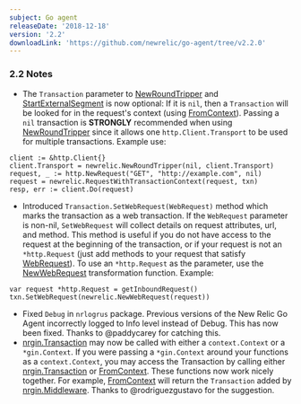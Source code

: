 ```yaml
---
subject: Go agent
releaseDate: '2018-12-18'
version: '2.2'
downloadLink: 'https://github.com/newrelic/go-agent/tree/v2.2.0'
---
```


### 2.2 Notes

* The `Transaction` parameter to [NewRoundTripper](https://godoc.org/github.com/newrelic/go-agent#NewRoundTripper) and [StartExternalSegment](https://godoc.org/github.com/newrelic/go-agent#StartExternalSegment) is now optional: If it is `nil`, then a `Transaction` will be looked for in the request's context (using [FromContext](https://godoc.org/github.com/newrelic/go-agent#FromContext)). Passing a `nil` transaction is **STRONGLY** recommended when using [NewRoundTripper](https://godoc.org/github.com/newrelic/go-agent#NewRoundTripper) since it allows one `http.Client.Transport` to be used for multiple transactions. Example use:

```
client := &http.Client{}
client.Transport = newrelic.NewRoundTripper(nil, client.Transport)
request, _ := http.NewRequest("GET", "http://example.com", nil)
request = newrelic.RequestWithTransactionContext(request, txn)
resp, err := client.Do(request)
```

* Introduced `Transaction.SetWebRequest(WebRequest)` method which marks the transaction as a web transaction. If the `WebRequest` parameter is non-nil, `SetWebRequest` will collect details on request attributes, url, and method. This method is useful if you do not have access to the request at the beginning of the transaction, or if your request is not an `*http.Request` (just add methods to your request that satisfy [WebRequest](https://godoc.org/github.com/newrelic/go-agent#WebRequest)). To use an `*http.Request` as the parameter, use the [NewWebRequest](https://godoc.org/github.com/newrelic/go-agent#NewWebRequest) transformation function. Example:

```
var request *http.Request = getInboundRequest()
txn.SetWebRequest(newrelic.NewWebRequest(request))
```

* Fixed `Debug` in `nrlogrus` package. Previous versions of the New Relic Go Agent incorrectly logged to Info level instead of Debug. This has now been fixed. Thanks to @paddycarey for catching this.
* [nrgin.Transaction](https://godoc.org/github.com/newrelic/go-agent/_integrations/nrgin/v1#Transaction) may now be called with either a `context.Context` or a `*gin.Context`. If you were passing a `*gin.Context` around your functions as a `context.Context`, you may access the Transaction by calling either [nrgin.Transaction](https://godoc.org/github.com/newrelic/go-agent/_integrations/nrgin/v1#Transaction) or [FromContext](https://godoc.org/github.com/newrelic/go-agent#FromContext). These functions now work nicely together. For example, [FromContext](https://godoc.org/github.com/newrelic/go-agent#FromContext) will return the `Transaction` added by [nrgin.Middleware](https://godoc.org/github.com/newrelic/go-agent/_integrations/nrgin/v1#Middleware). Thanks to @rodriguezgustavo for the suggestion.
